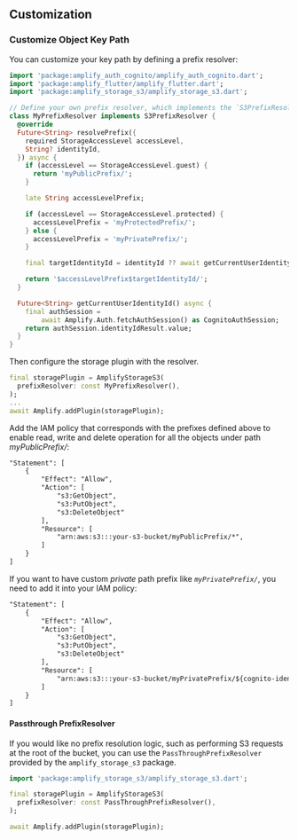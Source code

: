 ## Customization

### Customize Object Key Path

You can customize your key path by defining a prefix resolver:

```dart
import 'package:amplify_auth_cognito/amplify_auth_cognito.dart';
import 'package:amplify_flutter/amplify_flutter.dart';
import 'package:amplify_storage_s3/amplify_storage_s3.dart';

// Define your own prefix resolver, which implements the `S3PrefixResolver`.
class MyPrefixResolver implements S3PrefixResolver {
  @override
  Future<String> resolvePrefix({
    required StorageAccessLevel accessLevel,
    String? identityId,
  }) async {
    if (accessLevel == StorageAccessLevel.guest) {
      return 'myPublicPrefix/';
    }

    late String accessLevelPrefix;

    if (accessLevel == StorageAccessLevel.protected) {
      accessLevelPrefix = 'myProtectedPrefix/';
    } else {
      accessLevelPrefix = 'myPrivatePrefix/';
    }

    final targetIdentityId = identityId ?? await getCurrentUserIdentityId();

    return '$accessLevelPrefix$targetIdentityId/';
  }

  Future<String> getCurrentUserIdentityId() async {
    final authSession =
        await Amplify.Auth.fetchAuthSession() as CognitoAuthSession;
    return authSession.identityIdResult.value;
  }
}

```

Then configure the storage plugin with the resolver.

```dart
final storagePlugin = AmplifyStorageS3(
  prefixResolver: const MyPrefixResolver(),
);
...
await Amplify.addPlugin(storagePlugin);
```

Add the IAM policy that corresponds with the prefixes defined above to enable read, write and delete operation for all the objects under path *myPublicPrefix/*:
```xml
"Statement": [
    {
        "Effect": "Allow",
        "Action": [
            "s3:GetObject",
            "s3:PutObject",
            "s3:DeleteObject"
        ],
        "Resource": [
            "arn:aws:s3:::your-s3-bucket/myPublicPrefix/*",
        ]
    }
]
```
If you want to have custom *private* path prefix like *`myPrivatePrefix/`*, you need to add it into your IAM policy:
```xml
"Statement": [
    {
        "Effect": "Allow",
        "Action": [
            "s3:GetObject",
            "s3:PutObject",
            "s3:DeleteObject"
        ],
        "Resource": [
            "arn:aws:s3:::your-s3-bucket/myPrivatePrefix/${cognito-identity.amazonaws.com:sub}/*"
        ]
    }
]
```
#### Passthrough PrefixResolver

If you would like no prefix resolution logic, such as performing S3 requests at the root of the bucket, you can use the `PassThroughPrefixResolver` provided by the `amplify_storage_s3` package.

```dart
import 'package:amplify_storage_s3/amplify_storage_s3.dart';

final storagePlugin = AmplifyStorageS3(
  prefixResolver: const PassThroughPrefixResolver(),
);

await Amplify.addPlugin(storagePlugin);
```

